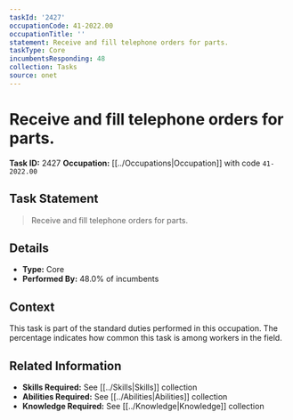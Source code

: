 ```yaml
---
taskId: '2427'
occupationCode: 41-2022.00
occupationTitle: ''
statement: Receive and fill telephone orders for parts.
taskType: Core
incumbentsResponding: 48
collection: Tasks
source: onet
---
```

# Receive and fill telephone orders for parts.

**Task ID:** 2427
**Occupation:** [[../Occupations|Occupation]] with code `41-2022.00`

## Task Statement

> Receive and fill telephone orders for parts.

## Details

- **Type:** Core
- **Performed By:** 48.0% of incumbents

## Context

This task is part of the standard duties performed in this occupation. The percentage indicates how common this task is among workers in the field.

## Related Information

- **Skills Required:** See [[../Skills|Skills]] collection
- **Abilities Required:** See [[../Abilities|Abilities]] collection
- **Knowledge Required:** See [[../Knowledge|Knowledge]] collection
